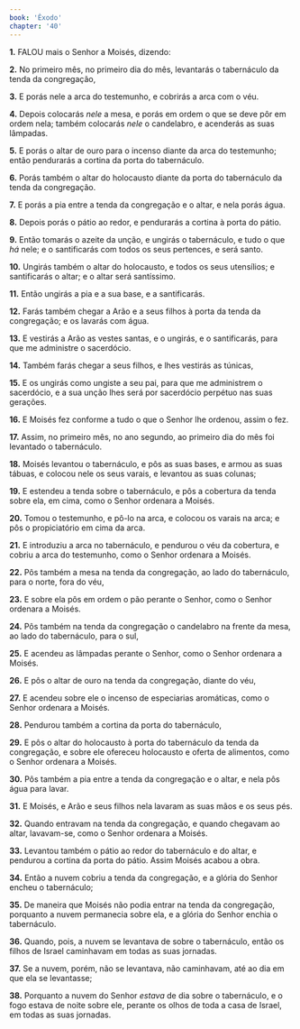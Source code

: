 ```yaml
---
book: 'Êxodo'
chapter: '40'
---
```


**1.** FALOU mais o Senhor a Moisés, dizendo:

**2.** No primeiro mês, no primeiro dia do mês, levantarás o tabernáculo da tenda da congregação,

**3.** E porás nele a arca do testemunho, e cobrirás a arca com o véu.

**4.** Depois colocarás *nele* a mesa, e porás em ordem o que se deve pôr em ordem nela; também colocarás *nele* o candelabro, e acenderás as suas lâmpadas.

**5.** E porás o altar de ouro para o incenso diante da arca do testemunho; então pendurarás a cortina da porta do tabernáculo.

**6.** Porás também o altar do holocausto diante da porta do tabernáculo da tenda da congregação.

**7.** E porás a pia entre a tenda da congregação e o altar, e nela porás água.

**8.** Depois porás o pátio ao redor, e pendurarás a cortina à porta do pátio.

**9.** Então tomarás o azeite da unção, e ungirás o tabernáculo, e tudo o que *há* nele; e o santificarás com todos os seus pertences, e será santo.

**10.** Ungirás também o altar do holocausto, e todos os seus utensílios; e santificarás o altar; e o altar será santíssimo.

**11.** Então ungirás a pia e a sua base, e a santificarás.

**12.** Farás também chegar a Arão e a seus filhos à porta da tenda da congregação; e os lavarás com água.

**13.** E vestirás a Arão as vestes santas, e o ungirás, e o santificarás, para que me administre o sacerdócio.

**14.** Também farás chegar a seus filhos, e lhes vestirás as túnicas,

**15.** E os ungirás como ungiste a seu pai, para que me administrem o sacerdócio, e a sua unção lhes será por sacerdócio perpétuo nas suas gerações.

**16.** E Moisés fez conforme a tudo o que o Senhor lhe ordenou, assim o fez.

**17.** Assim, no primeiro mês, no ano segundo, ao primeiro dia do mês foi levantado o tabernáculo.

**18.** Moisés levantou o tabernáculo, e pôs as suas bases, e armou as suas tábuas, e colocou nele os seus varais, e levantou as suas colunas;

**19.** E estendeu a tenda sobre o tabernáculo, e pôs a cobertura da tenda sobre ela, em cima, como o Senhor ordenara a Moisés.

**20.** Tomou o testemunho, e pô-lo na arca, e colocou os varais na arca; e pôs o propiciatório em cima da arca.

**21.** E introduziu a arca no tabernáculo, e pendurou o véu da cobertura, e cobriu a arca do testemunho, como o Senhor ordenara a Moisés.

**22.** Pôs também a mesa na tenda da congregação, ao lado do tabernáculo, para o norte, fora do véu,

**23.** E sobre ela pôs em ordem o pão perante o Senhor, como o Senhor ordenara a Moisés.

**24.** Pôs também na tenda da congregação o candelabro na frente da mesa, ao lado do tabernáculo, para o sul,

**25.** E acendeu as lâmpadas perante o Senhor, como o Senhor ordenara a Moisés.

**26.** E pôs o altar de ouro na tenda da congregação, diante do véu,

**27.** E acendeu sobre ele o incenso de especiarias aromáticas, como o Senhor ordenara a Moisés.

**28.** Pendurou também a cortina da porta do tabernáculo,

**29.** E pôs o altar do holocausto à porta do tabernáculo da tenda da congregação, e sobre ele ofereceu holocausto e oferta de alimentos, como o Senhor ordenara a Moisés.

**30.** Pôs também a pia entre a tenda da congregação e o altar, e nela pôs água para lavar.

**31.** E Moisés, e Arão e seus filhos nela lavaram as suas mãos e os seus pés.

**32.** Quando entravam na tenda da congregação, e quando chegavam ao altar, lavavam-se, como o Senhor ordenara a Moisés.

**33.** Levantou também o pátio ao redor do tabernáculo e do altar, e pendurou a cortina da porta do pátio. Assim Moisés acabou a obra.

**34.** Então a nuvem cobriu a tenda da congregação, e a glória do Senhor encheu o tabernáculo;

**35.** De maneira que Moisés não podia entrar na tenda da congregação, porquanto a nuvem permanecia sobre ela, e a glória do Senhor enchia o tabernáculo.

**36.** Quando, pois, a nuvem se levantava de sobre o tabernáculo, então os filhos de Israel caminhavam em todas as suas jornadas.

**37.** Se a nuvem, porém, não se levantava, não caminhavam, até ao dia em que ela se levantasse;

**38.** Porquanto a nuvem do Senhor *estava* de dia sobre o tabernáculo, e o fogo estava de noite sobre ele, perante os olhos de toda a casa de Israel, em todas as suas jornadas.